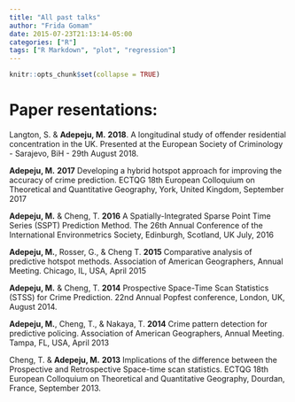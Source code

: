 ```yaml
---
title: "All past talks"
author: "Frida Gomam"
date: 2015-07-23T21:13:14-05:00
categories: ["R"]
tags: ["R Markdown", "plot", "regression"]
---
```


```r
knitr::opts_chunk$set(collapse = TRUE)
```

# Paper resentations:

Langton, S. & **Adepeju, M.** **2018**. A longitudinal study of offender residential concentration in the UK. Presented at the European Society of Criminology - Sarajevo, BiH - 29th August 2018.

**Adepeju, M.** **2017** Developing a hybrid hotspot approach for improving the accuracy of crime prediction. ECTQG 18th European Colloquium on Theoretical and Quantitative Geography, York, United Kingdom, September 2017	

**Adepeju, M.** & Cheng, T. **2016** A Spatially-Integrated Sparse Point Time Series (SSPT) Prediction Method. The 26th Annual Conference of the International Environmetrics Society, Edinburgh, Scotland, UK July, 2016 

**Adepeju, M.**, Rosser, G., & Cheng T. **2015** Comparative analysis of predictive hotspot methods. Association of American Geographers, Annual Meeting. Chicago, IL, USA, April 2015 

**Adepeju, M.** & Cheng, T. **2014** Prospective Space-Time Scan Statistics (STSS) for Crime Prediction. 22nd Annual Popfest conference, London, UK, August 2014.  

**Adepeju, M.**, Cheng, T., & Nakaya, T. **2014** Crime pattern detection for predictive policing. Association of American Geographers, Annual Meeting. Tampa, FL, USA, April 2013 

Cheng, T. & **Adepeju, M.** **2013** Implications of the difference between the Prospective and Retrospective Space-time scan statistics. ECTQG 18th European Colloquium on Theoretical and Quantitative Geography, Dourdan, France, September 2013.

